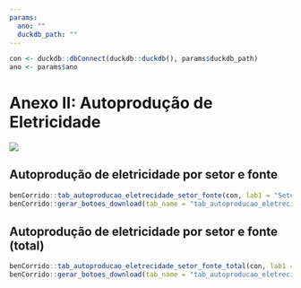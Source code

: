 ```yaml
---
params:
  ano: ""
  duckdb_path: ""
---
```


```r
con <- duckdb::dbConnect(duckdb::duckdb(), params$duckdb_path)
ano <- params$ano
```

# Anexo II: Autoprodução de Eletricidade {-}

![](../img/capas/imagem_cap_anexo.png)

## Autoprodução de eletricidade por setor e fonte 

```r
benCorrido::tab_autoproducao_eletrecidade_setor_fonte(con, lab1 = "Setor", lab2 = "")
benCorrido::gerar_botoes_download(tab_name = "tab_autoproducao_eletrecidade_setor_fonte")
```

## Autoprodução de eletricidade por setor e fonte (total)

```r
benCorrido::tab_autoproducao_eletrecidade_setor_fonte_total(con, lab1 = "Setor", lab2 = "")
benCorrido::gerar_botoes_download(tab_name = "tab_autoproducao_eletrecidade_setor_fonte_total", matriz = FALSE)
```